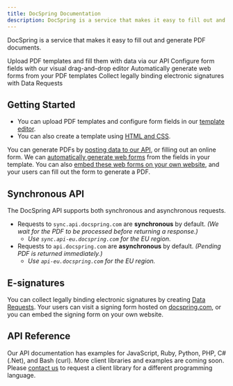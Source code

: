 ```yaml
---
title: DocSpring Documentation
description: DocSpring is a service that makes it easy to fill out and generate PDF documents.
---
```



DocSpring is a service that makes it easy to fill out and generate PDF documents.

<div class="intro-cards">
  <CardGrid>
    <Card title="Easy PDF Generation" icon="document">
      Upload PDF templates and fill them with data via our API
    </Card>
    <Card title="Powerful Template Editor" icon="pencil">
      Configure form fields with our visual drag-and-drop editor
    </Card>
    <Card title="Web Forms" icon="laptop">
      Automatically generate web forms from your PDF templates
    </Card>
    <Card title="E-signatures" icon="pen">
      Collect legally binding electronic signatures with Data Requests
    </Card>
  </CardGrid>
</div>

## Getting Started

- You can upload PDF templates and configure form fields in our [template editor](/docs/template-editor/introduction/).
- You can also create a template using [HTML and CSS](/docs/html-templates/overview/).

You can generate PDFs by [posting data to our API](/docs/api/#tag/pdf-submissions/post/templates/{template_id}/submissions), or filling out an online form. We can [automatically generate web forms](/docs/forms/web-forms/) from the fields in your template. You can also [embed these web forms on your own website](/docs/guides/embedded-forms/embedded-web-forms/), and your users can fill out the form to generate a PDF.

## Synchronous API

The DocSpring API supports both synchronous and asynchronous requests.

- Requests to `sync.api.docspring.com` are **synchronous** by default. _(We wait for the PDF to be processed before returning a response.)_
  - _Use `sync.api-eu.docspring.com` for the EU region._
- Requests to `api.docspring.com` are **asynchronous** by default. _(Pending PDF is returned immediately.)_
  - _Use `api-eu.docspring.com` for the EU region._

<LinkCard
  title="Synchronous vs. Asynchronous API requests"
  href="/docs/api-guide/synchronous-requests/"
  description="Learn about the difference between sync.api.docspring.com and api.docspring.com"
/>

## E-signatures

You can collect legally binding electronic signatures by creating [Data Requests](/docs/forms/data-requests/). Your users can visit a signing form hosted on [docspring.com](https://docspring.com), or you can embed the signing form on your own website.

## API Reference

Our API documentation has examples for JavaScript, Ruby, Python, PHP, C# (.Net), and Bash (curl). More client libraries and examples are coming soon. Please [contact us](mailto:support@docspring.com) to request a client library for a different programming language.
